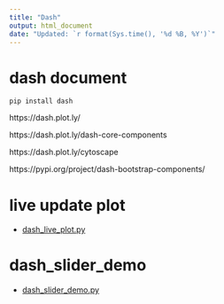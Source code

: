 ---
title: "Dash"
output: html_document
date: "Updated: `r format(Sys.time(), '%d %B, %Y')`"
---

# dash document


```
pip install dash
```

https://dash.plot.ly/ 


https://dash.plot.ly/dash-core-components

https://dash.plot.ly/cytoscape

https://pypi.org/project/dash-bootstrap-components/


# live update plot

 * <a href="python_code/dash_live_plot.py">dash_live_plot.py</a>

# dash_slider_demo

 * <a href="python_code/dash_slider_demo.py">dash_slider_demo.py</a>